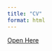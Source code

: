 ```yaml
---
title: "CV"
format: html
---
```



[Open Here](https://github.com/AlfredCheung2121/alfredcheung2121.github.io-/blob/4d15ed5c8c6bb645caa7d56d4b4542c14748a2ca/file/Alfred_Cheung_CV.pdf)
